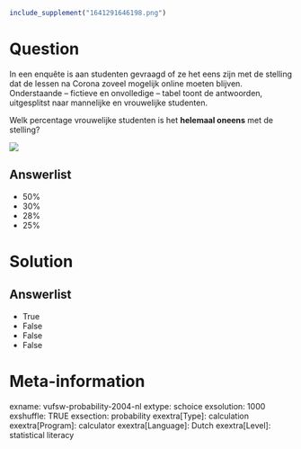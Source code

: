 ```r
include_supplement("1641291646198.png")
```

Question
========
In een enquête is aan studenten gevraagd of ze het eens zijn met de
stelling dat de lessen na Corona zoveel mogelijk online moeten blijven.
Onderstaande – fictieve en onvolledige – tabel toont de antwoorden,
uitgesplitst naar mannelijke en vrouwelijke studenten.  
  
Welk percentage vrouwelijke studenten is het **helemaal oneens** met de
stelling?  
  
![](1641291646198.png)

Answerlist
----------
* 50%
* 30%
* 28%
* 25%

Solution
========










Answerlist
----------
* True
* False
* False
* False

Meta-information
================
exname: vufsw-probability-2004-nl
extype: schoice
exsolution: 1000
exshuffle: TRUE
exsection: probability
exextra[Type]: calculation
exextra[Program]: calculator
exextra[Language]: Dutch
exextra[Level]: statistical literacy

